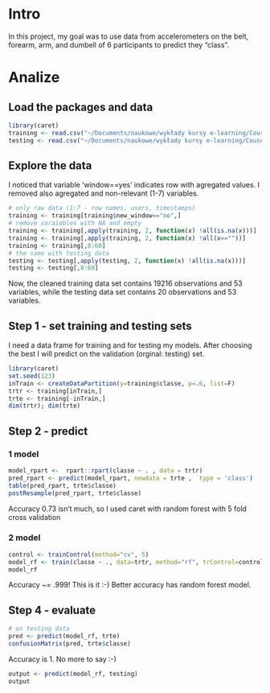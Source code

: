 # Intro

In this project, my goal was to use data from accelerometers on the belt, forearm, arm, and dumbell of 6 participants to predict they "class".

# Analize

## Load the packages and data

```r
library(caret)
training <- read.csv("~/Documents/naukowe/wykłady kursy e-learning/Cousera - Machine Learning/pml-training.csv")
testing <- read.csv("~/Documents/naukowe/wykłady kursy e-learning/Cousera - Machine Learning/pml-testing.csv")
```

## Explore the data
I noticed that variable 'window==yes' indicates row with agregated values.
I removed also agregated and non-relevant (1-7) variables.

```r
# only raw data (1:7 - row names, users, timestamps)
training <- training[training$new_window=="no",]
# remove varaiables with NA and empty
training <- training[,apply(training, 2, function(x) !all(is.na(x)))]
training <- training[,apply(training, 2, function(x) !all(x==""))] 
training <- training[,8:60]
# the same with testing data
testing <- testing[,apply(testing, 2, function(x) !all(is.na(x)))]
testing <- testing[,8:60]
```

Now, the cleaned training data set contains 19216 observations and 53 variables, while the testing data set contains 20 observations and 53 variables.

## Step 1 - set training and testing sets

I need a data frame for training and for testing my models. After choosing the best I will predict on the validation (orginal: testing) set.

```r
library(caret)
set.seed(123)
inTrain <- createDataPartition(y=training$classe, p=.6, list=F)
trtr <- training[inTrain,]
trte <- training[-inTrain,]
dim(trtr); dim(trte)
```

## Step 2 - predict

### 1 model

```r
model_rpart <-  rpart::rpart(classe ~ . , data = trtr)
pred_rpart <- predict(model_rpart, newdata = trte ,  type = 'class')
table(pred_rpart, trte$classe)
postResample(pred_rpart, trte$classe)
```

Accuracy 0.73 isn't much, so I used caret with random forest with 5 fold cross validation

### 2 model

```r
control <- trainControl(method="cv", 5)
model_rf <- train(classe ~ ., data=trtr, method="rf", trControl=control, ntree=50)
model_rf
```

Accuracy ~= .999! This is it :-) Better accuracy has random forest model.

## Step 4 - evaluate 

```r
# on testing data
pred <- predict(model_rf, trte)
confusionMatrix(pred, trte$classe)
```

Accuracy is 1. No more to say :-)

```r
output <- predict(model_rf, testing)
output
```
